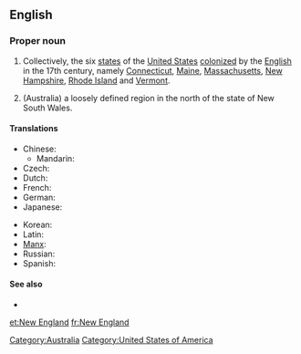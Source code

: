 ==English==

===Proper noun===
{{en-proper noun|sg=[[new|New]] [[England]]}}

# {{US}} Collectively, the six [[state]]s of the [[United States]] [[colonize]]d by the [[English]] in the 17th century, namely [[Connecticut]], [[Maine]], [[Massachusetts]], [[New Hampshire]], [[Rhode Island]] and [[Vermont]].
# (Australia) a loosely defined region in the north of the state of New South Wales.

====Translations====
{{trans-top|six states of the United States}}
* Chinese:
** Mandarin: {{t|cmn|新英格蘭|tr=xīnyīnggélán|sc=Hani}}
* Czech: {{t-|cs|Nová Anglie|f}}
* Dutch: {{t|nl|New England}}
* French: {{t+|fr|Nouvelle-Angleterre|f}}
* German: {{t-|de|Neuengland}}
* Japanese: {{t+|ja|ニューイングランド|tr=Nyū Ingurando}}
{{trans-mid}}
* Korean: {{t-|ko|뉴잉글랜드|tr=Nyu Ingǔraentǔ|sc=Hang}}
* Latin: {{t-|la|Nova Anglia|f}}
* [[Manx]]: {{t-|gv|Sostyn Noa|xs=Manx}}
* Russian: {{t-|ru|Новая Англия|f|tr=Nóvaja Ánglija}}
* Spanish: {{t-|es|Nueva Inglaterra|f}}
{{trans-bottom}}

====See also====
* {{pedia|New England (disambiguation)|New England}}

[[Category:Australia]]
[[Category:United States of America]]

[[et:New England]]
[[fr:New England]]